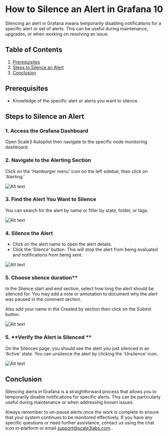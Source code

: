 # How to Silence an Alert in Grafana 10

Silencing an alert in Grafana means temporarily disabling notifications for a specific alert or set of alerts. This can be useful during maintenance, upgrades, or when working on resolving an issue.

## Table of Contents

1. [Prerequisites](#prerequisites)
2. [Steps to Silence an Alert](#steps-to-silence-an-alert)
3. [Conclusion](#conclusion)

## Prerequisites

- Knowledge of the specific alert or alerts you want to silence.

## Steps to Silence an Alert

### 1. **Access the Grafana Dashboard**

   Open Scale3 Autopilot then navigate to the specific node monitoring dashboard.

### 2. **Navigate to the Alerting Section**

   Click on the 'Hamburger menu' icon on the left sidebar, then click on 'Alerting.'

   ![Alt text](image.png)

### 3. **Find the Alert You Want to Silence**

   You can search for the alert by name or filter by state, folder, or tags.

![Alt text](image-1.png)
### 4. **Silence the Alert**

   - Click on the alert name to open the alert details.
   - Click the 'Silence' button. This will stop the alert from being evaluated and notifications from being sent.

   ![Alt text](image-2.png)


### 5. Choose slience duration**

   In the Slience start and end section, select how long the alert should be silenced for. You may add a note or annotation to document why the alert was paused in the comment section.

   Also add your name in the Created by section then click on the Submit button.

![Alt text](image-3.png)

### 5. **Verify the Alert is Silenced **

   On the Silences page, you should see the alert you just silenced in an 'Active' state. You can unsilence the alert by clicking the 'Unsilence' icon.

![Alt text](image-4.png)

## Conclusion

Silencing alerts in Grafana is a straightforward process that allows you to temporarily disable notifications for specific alerts. This can be particularly useful during maintenance or when addressing known issues.

Always remember to un-pause alerts once the work is complete to ensure that your system continues to be monitored effectively. If you have any specific questions or need further assistance, contact us using the chat icon in-platform or email support@scale3labs.com .
